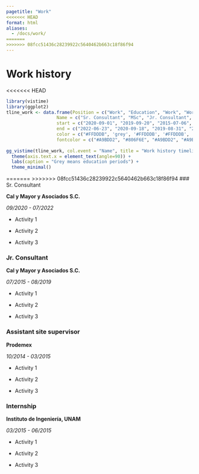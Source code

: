 ```yaml
---
pagetitle: "Work"
<<<<<<< HEAD
format: html
aliases: 
  - /docs/work/
=======
>>>>>>> 08fcc51436c28239922c5640462b663c18f86f94
---
```


# Work history

<<<<<<< HEAD
```r
library(vistime)
library(ggplot2)
tline_work <- data.frame(Position = c("Work", "Education", "Work", "Work", "Work", "Education", "Education"),
                   Name = c("Sr. Consultant", "MSc", "Jr. Consultant", "Assistant Site Sup.", "Internship", "Specialty", "BSc Civil Engineering"),
                   start = c("2020-09-01", "2019-09-20", "2015-07-06", "2014-10-01", "2015-03-01", "2014-08-01", "2008-08-20"),
                   end = c("2022-06-23", "2020-09-18", "2019-08-31", "2015-03-01", "2015-06-20", "2015-05-20", "2014-05-20"),
                   color = c("#FFDDDB", 'grey', '#FFDDDB', '#FFDDDB', '#FFDDDB', 'grey', 'grey'),
                   fontcolor = c("#A9BDD2", "#806F6E", "#A9BDD2", "#A9BDD2", "#A9BDD2", "#806F6E", "#806F6E"))
                  
gg_vistime(tline_work, col.event = "Name", title = "Work history timeline", optimize_y = F, linewidth = 20) +
  theme(axis.text.x = element_text(angle=90)) +
  labs(caption = "Grey means education periods") +
  theme_minimal()
```
 

=======
>>>>>>> 08fcc51436c28239922c5640462b663c18f86f94
### Sr. Consultant

**Cal y Mayor y Asociados S.C.**

*09/2020 - 07/2022*

-   Activity 1

-   Activity 2

-   Activity 3

### Jr. Consultant

**Cal y Mayor y Asociados S.C.**

*07/2015 - 08/2019*

-   Activity 1

-   Activity 2

-   Activity 3

### Assistant site supervisor

**Prodemex**

*10/2014 - 03/2015*

-   Activity 1

-   Activity 2

-   Activity 3

### Internship

**Instituto de Ingeniería, UNAM**

*03/2015 - 06/2015*

-   Activity 1

-   Activity 2

-   Activity 3
